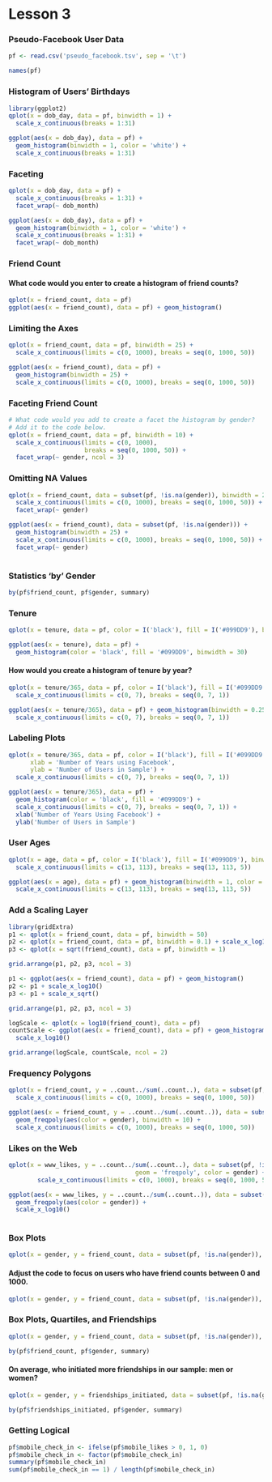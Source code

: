 Lesson 3
========================================================


### Pseudo-Facebook User Data


```{r Pseudo-Facebook User Data}
pf <- read.csv('pseudo_facebook.tsv', sep = '\t')

names(pf)
```


### Histogram of Users' Birthdays

```{r Histogram of Users\' Birthdays}
library(ggplot2)
qplot(x = dob_day, data = pf, binwidth = 1) + 
  scale_x_continuous(breaks = 1:31)

```

```{r}
ggplot(aes(x = dob_day), data = pf) +
  geom_histogram(binwidth = 1, color = 'white') +
  scale_x_continuous(breaks = 1:31)

```


### Faceting

```{r Faceting}
qplot(x = dob_day, data = pf) +
  scale_x_continuous(breaks = 1:31) +
  facet_wrap(~ dob_month)
```

```{r}
ggplot(aes(x = dob_day), data = pf) +
  geom_histogram(binwidth = 1, color = 'white') +
  scale_x_continuous(breaks = 1:31) +
  facet_wrap(~ dob_month)
```


### Friend Count

#### What code would you enter to create a histogram of friend counts?

```{r Friend Count}
qplot(x = friend_count, data = pf)
ggplot(aes(x = friend_count), data = pf) + geom_histogram()
```


### Limiting the Axes


```{r Limiting the Axes}
qplot(x = friend_count, data = pf, binwidth = 25) + 
  scale_x_continuous(limits = c(0, 1000), breaks = seq(0, 1000, 50))

ggplot(aes(x = friend_count), data = pf) +
  geom_histogram(binwidth = 25) +
  scale_x_continuous(limits = c(0, 1000), breaks = seq(0, 1000, 50))
```


### Faceting Friend Count

```{r Faceting Friend Count}
# What code would you add to create a facet the histogram by gender?
# Add it to the code below.
qplot(x = friend_count, data = pf, binwidth = 10) +
  scale_x_continuous(limits = c(0, 1000),
                     breaks = seq(0, 1000, 50)) +
  facet_wrap(~ gender, ncol = 3)
```


### Omitting NA Values


```{r Omitting NA Values}
qplot(x = friend_count, data = subset(pf, !is.na(gender)), binwidth = 25) +
  scale_x_continuous(limits = c(0, 1000), breaks = seq(0, 1000, 50)) +
  facet_wrap(~ gender)

ggplot(aes(x = friend_count), data = subset(pf, !is.na(gender))) +
  geom_histogram(binwidth = 25) +
  scale_x_continuous(limits = c(0, 1000), breaks = seq(0, 1000, 50)) +
  facet_wrap(~ gender)
  

```


### Statistics 'by' Gender

```{r Statistics \'by\' Gender}
by(pf$friend_count, pf$gender, summary)

```

### Tenure

```{r Tenure}

qplot(x = tenure, data = pf, color = I('black'), fill = I('#099DD9'), binwidth = 30)

```

```{r}
ggplot(aes(x = tenure), data = pf) + 
  geom_histogram(color = 'black', fill = '#099DD9', binwidth = 30)

```


#### How would you create a histogram of tenure by year?

```{r Tenure Histogram by Year}
qplot(x = tenure/365, data = pf, color = I('black'), fill = I('#099DD9'), binwidth = 0.25) + 
  scale_x_continuous(limits = c(0, 7), breaks = seq(0, 7, 1))

ggplot(aes(x = tenure/365), data = pf) + geom_histogram(binwidth = 0.25, color = 'black', fill = '#099DD9') +
  scale_x_continuous(limits = c(0, 7), breaks = seq(0, 7, 1))

```


### Labeling Plots


```{r Labeling Plots}
qplot(x = tenure/365, data = pf, color = I('black'), fill = I('#099DD9'),
      xlab = 'Number of Years using Facebook', 
      ylab = 'Number of Users in Sample') +
  scale_x_continuous(limits = c(0, 7), breaks = seq(0, 7, 1))

ggplot(aes(x = tenure/365), data = pf) +
  geom_histogram(color = 'black', fill = '#099DD9') +
  scale_x_continuous(limits = c(0, 7), breaks = seq(0, 7, 1)) +
  xlab('Number of Years Using Facebook') +
  ylab('Number of Users in Sample')


```


### User Ages


```{r User Ages}
qplot(x = age, data = pf, color = I('black'), fill = I('#099DD9'), binwidth = 1) +
  scale_x_continuous(limits = c(13, 113), breaks = seq(13, 113, 5))

ggplot(aes(x = age), data = pf) + geom_histogram(binwidth = 1, color = 'black', fill = '#099DD9') +
  scale_x_continuous(limits = c(13, 113), breaks = seq(13, 113, 5))
```


### Add a Scaling Layer


```{r Add a Scaling Layer}
library(gridExtra)
p1 <- qplot(x = friend_count, data = pf, binwidth = 50)
p2 <- qplot(x = friend_count, data = pf, binwidth = 0.1) + scale_x_log10()
p3 <- qplot(x = sqrt(friend_count), data = pf, binwidth = 1)

grid.arrange(p1, p2, p3, ncol = 3)
```

```{r}
p1 <- ggplot(aes(x = friend_count), data = pf) + geom_histogram()
p2 <- p1 + scale_x_log10()
p3 <- p1 + scale_x_sqrt()

grid.arrange(p1, p2, p3, ncol = 3)
```

```{r}
logScale <- qplot(x = log10(friend_count), data = pf)
countScale <- ggplot(aes(x = friend_count), data = pf) + geom_histogram() +
  scale_x_log10()

grid.arrange(logScale, countScale, ncol = 2)

```


### Frequency Polygons

```{r Frequency Polygons}
qplot(x = friend_count, y = ..count../sum(..count..), data = subset(pf, !is.na(gender)), geom = 'freqpoly', color = gender, binwidth = 10) +
  scale_x_continuous(limits = c(0, 1000), breaks = seq(0, 1000, 50))

ggplot(aes(x = friend_count, y = ..count../sum(..count..)), data = subset(pf, !is.na(gender))) +
  geom_freqpoly(aes(color = gender), binwidth = 10) +
  scale_x_continuous(limits = c(0, 1000), breaks = seq(0, 1000, 50))

```


### Likes on the Web


```{r Likes on the Web}
qplot(x = www_likes, y = ..count../sum(..count..), data = subset(pf, !is.na(gender)), 
                                   geom = 'freqpoly', color = gender) +
        scale_x_continuous(limits = c(0, 1000), breaks = seq(0, 1000, 50))

ggplot(aes(x = www_likes, y = ..count../sum(..count..)), data = subset(pf, !is.na(gender))) +
  geom_freqpoly(aes(color = gender)) +
  scale_x_log10()
  

```


### Box Plots


```{r Box Plots}
qplot(x = gender, y = friend_count, data = subset(pf, !is.na(gender)), geom = 'boxplot')
```

#### Adjust the code to focus on users who have friend counts between 0 and 1000.

```{r}
qplot(x = gender, y = friend_count, data = subset(pf, !is.na(gender)), geom = 'boxplot') + coord_cartesian(ylim = c(0, 1000))
```


### Box Plots, Quartiles, and Friendships


```{r Box Plots, Quartiles, and Friendships}
qplot(x = gender, y = friend_count, data = subset(pf, !is.na(gender)), geom = 'boxplot') + coord_cartesian(ylim = c(0, 250))

by(pf$friend_count, pf$gender, summary)

```

#### On average, who initiated more friendships in our sample: men or women?


```{r Friend Requests by Gender}
qplot(x = gender, y = friendships_initiated, data = subset(pf, !is.na(gender)), geom = 'boxplot') + coord_cartesian(ylim =c(0, 150))

by(pf$friendships_initiated, pf$gender, summary)

```


### Getting Logical


```{r Getting Logical}
pf$mobile_check_in <- ifelse(pf$mobile_likes > 0, 1, 0)
pf$mobile_check_in <- factor(pf$mobile_check_in)
summary(pf$mobile_check_in)
sum(pf$mobile_check_in == 1) / length(pf$mobile_check_in)
```

